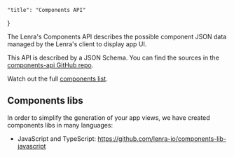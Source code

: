     "title": "Components API"
}

The Lenra's Components API describes the possible component JSON data managed by the Lenra's client to display app UI.

This API is described by a JSON Schema.
You can find the sources in the [components-api GitHub repo](https://github.com/lenra-io/components-api).

Watch out the full [components list](components/).

## Components libs

In order to simplify the generation of your app views, we have created components libs in many languages:

- JavaScript and TypeScript: https://github.com/lenra-io/components-lib-javascript 